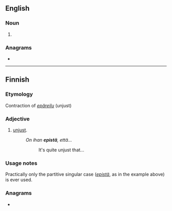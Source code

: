 {{also|épis}}
==English==

===Noun===
{{head|en|noun plural form}}

# {{plural of|epi|lang=en}}

===Anagrams===
* {{anagrams|en|Sipe|ipes|pies|pisé|sipe}}

----

==Finnish==

===Etymology===
Contraction of ''[[epäreilu]]'' (unjust)

===Adjective===
{{fi-adj}}

# {{lb|fi|slang}} [[unjust]].
#: ''On ihan '''epistä''', että...''
#:: It's quite unjust that...

===Usage notes===
Practically only the partitive singular case (''[[epistä]]'', as in the example above) is ever used.

===Anagrams===
* {{l|fi|pesi}}
